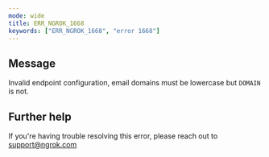 ```yaml
---
mode: wide
title: ERR_NGROK_1668
keywords: ["ERR_NGROK_1668", "error 1668"]
---
```


## Message

Invalid endpoint configuration, email domains must be lowercase but `DOMAIN` is not.

## Further help

If you're having trouble resolving this error, please reach out to [support@ngrok.com](mailto:support@ngrok.com?subject=Help%20with%20ERR_NGROK_1668)
